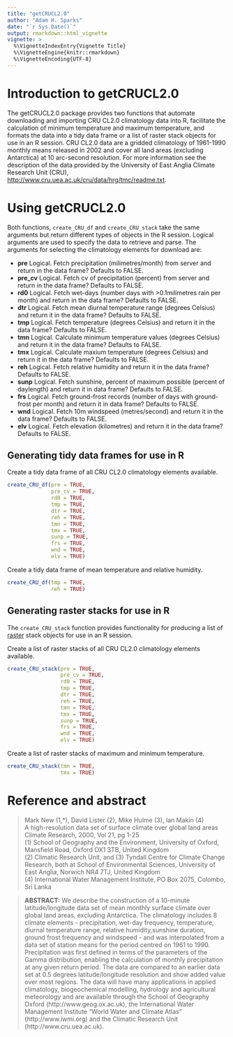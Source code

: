 ```yaml
---
title: "getCRUCL2.0"
author: "Adam H. Sparks"
date: "`r Sys.Date()`"
output: rmarkdown::html_vignette
vignette: >
  %\VignetteIndexEntry{Vignette Title}
  %\VignetteEngine{knitr::rmarkdown}
  %\VignetteEncoding{UTF-8}
---
```


# Introduction to getCRUCL2.0

The getCRUCL2.0 package provides two functions that automate downloading and
importing CRU CL2.0 climatology data into R, facilitate the calculation of
minimum temperature and maximum temperature, and formats the data into a tidy
data frame or a list of raster stack objects for use in an R session. CRU CL2.0
data are a gridded climatology of 1961-1990 monthly means released in 2002 and
cover all land areas (excluding Antarctica) at 10 arc-second resolution. For
more information see the description of the data provided by the University of
East Anglia Climate Research Unit (CRU),
<http://www.cru.uea.ac.uk/cru/data/hrg/tmc/readme.txt>.

# Using getCRUCL2.0
Both functions, `create_CRU_df` and `create_CRU_stack` take the same arguments
but return different types of objects in the R session. Logical arguments are
used to specify the data to retrieve and parse. The arguments for selecting the
climatology elements for download are:  

* **pre** Logical. Fetch precipitation (milimetres/month) from server and
return in the data frame? Defaults to FALSE.  
* **pre_cv** Logical. Fetch cv of precipitation (percent) from server and
return in the data frame? Defaults to FALSE.  
* **rd0** Logical. Fetch wet-days (number days with >0.1milimetres rain per
month) and return in the data frame? Defaults to FALSE.  
* **dtr** Logical. Fetch mean diurnal temperature range (degrees Celsius)
and return it in the data frame? Defaults to FALSE.  
* **tmp** Logical. Fetch temperature (degrees Celsius) and return it in the
data frame? Defaults to FALSE.  
* **tmn** Logical. Calculate minimum temperature values (degrees Celsius)
and return it in the data frame? Defaults to FALSE.  
* **tmx** Logical. Calculate maxium temperature (degrees Celsius) and return
it in the data frame? Defaults to FALSE.  
* **reh** Logical. Fetch relative humidity and return it in the data frame?
Defaults to FALSE.  
* **sunp** Logical. Fetch sunshine, percent of maximum possible (percent of
daylength) and return it in data frame? Defaults to FALSE.  
* **frs** Logical. Fetch ground-frost records (number of days with ground-
frost per month) and return it in data frame? Defaults to FALSE.  
* **wnd** Logical. Fetch 10m windspeed (metres/second) and return it in the
data frame? Defaults to FALSE.  
* **elv** Logical. Fetch elevation (kilometres) and return it in the data
frame? Defaults to FALSE.  

## Generating tidy data frames for use in R
Create a tidy data frame of all CRU CL2.0 climatology elements available.

```r
create_CRU_df(pre = TRUE,
              pre_cv = TRUE,
              rd0 = TRUE,
              tmp = TRUE,
              dtr = TRUE,
              reh = TRUE,
              tmn = TRUE,
              tmx = TRUE,
              sunp = TRUE,
              frs = TRUE,
              wnd = TRUE,
              elv = TRUE)
```

Create a tidy data frame of mean temperature and relative humidity.
```r
create_CRU_df(tmp = TRUE,
              reh = TRUE)
```

## Generating raster stacks for use in R
The `create_CRU_stack` function provides functionality for producing a list of
[raster](https://CRAN.R-project.org/package=raster) stack objects for use in an
R session.

Create a list of raster stacks of all CRU CL2.0 climatology elements available.

```r
create_CRU_stack(pre = TRUE,
                 pre_cv = TRUE,
                 rd0 = TRUE,
                 tmp = TRUE,
                 dtr = TRUE,
                 reh = TRUE,
                 tmn = TRUE,
                 tmx = TRUE,
                 sunp = TRUE,
                 frs = TRUE,
                 wnd = TRUE,
                 elv = TRUE)
```

Create a list of raster stacks of maximum and minimum temperature.
```r
create_CRU_stack(tmn = TRUE,
                 tmx = TRUE)
```

# Reference and abstract

> Mark New (1,*), David Lister (2), Mike Hulme (3), Ian Makin (4)  
A high-resolution data set of surface climate over global land areas
Climate Research, 2000, Vol 21, pg 1-25  
(1) School of Geography and the Environment, University of Oxford, 
    Mansfield Road, Oxford OX1 3TB, United Kingdom  
(2) Climatic Research Unit, and (3) Tyndall Centre for Climate Change Research,
    both at School of Environmental Sciences, University of East Anglia,
    Norwich NR4 7TJ, United Kingdom  
(4) International Water Management Institute, PO Box 2075, Colombo, Sri Lanka

> **ABSTRACT:** We describe the construction of a 10-minute latitude/longitude data
set of mean monthly surface climate over global land areas, excluding Antarctica.
The climatology includes 8 climate elements - precipitation, wet-day frequency,
temperature, diurnal temperature range, relative humidity,sunshine duration,
ground frost frequency and windspeed - and was interpolated from a data set
of station means for the period centred on 1961 to 1990. Precipitation was first
defined in terms of the parameters of the Gamma distribution, enabling the 
calculation of monthly precipitation at any given return period. The data are
compared to an earlier data set at 0.5 degrees latitude/longitude resolution and
show added value over most regions. The data will have many applications in
applied climatology, biogeochemical modelling, hydrology and agricultural
meteorology and are available through the School of Geography Oxford 
(http://www.geog.ox.ac.uk), the International Water Management Institute
"World Water and Climate Atlas" (http://www.iwmi.org) and the Climatic
Research Unit (http://www.cru.uea.ac.uk).



